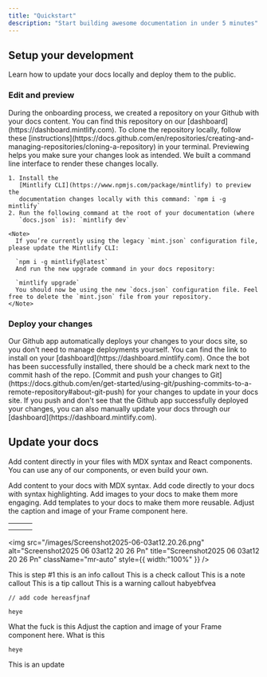 ```yaml
---
title: "Quickstart"
description: "Start building awesome documentation in under 5 minutes"
---
```


## Setup your development

Learn how to update your docs locally and deploy them to the public.

### Edit and preview

<AccordionGroup>
  <Accordion title="Clone your docs locally" icon="github">
    During the onboarding process, we created a repository on your Github with
    your docs content. You can find this repository on our
    [dashboard](https://dashboard.mintlify.com). To clone the repository
    locally, follow these
    [instructions](https://docs.github.com/en/repositories/creating-and-managing-repositories/cloning-a-repository)
    in your terminal.
  </Accordion>
  <Accordion title="Preview changes" icon="rectangle-terminal">
    Previewing helps you make sure your changes look as intended. We built a
    command line interface to render these changes locally.

    1. Install the
       [Mintlify CLI](https://www.npmjs.com/package/mintlify) to preview the
       documentation changes locally with this command: `npm i -g mintlify`
    2. Run the following command at the root of your documentation (where
       `docs.json` is): `mintlify dev`

    <Note>
      If you’re currently using the legacy `mint.json` configuration file, please update the Mintlify CLI:

      `npm i -g mintlify@latest`
      And run the new upgrade command in your docs repository:

      `mintlify upgrade`
      You should now be using the new `docs.json` configuration file. Feel free to delete the `mint.json` file from your repository.
    </Note>
  </Accordion>
  <Accordion title="New Accordion">
    
  </Accordion>
</AccordionGroup>

### Deploy your changes

<AccordionGroup>
  <Accordion title="Install our Github app" icon="message-bot">
    Our Github app automatically deploys your changes to your docs site, so you
    don't need to manage deployments yourself. You can find the link to install on
    your [dashboard](https://dashboard.mintlify.com). Once the bot has been
    successfully installed, there should be a check mark next to the commit hash
    of the repo.
  </Accordion>
  <Accordion title="Push your changes" icon="rocket">
    [Commit and push your changes to
    Git](https://docs.github.com/en/get-started/using-git/pushing-commits-to-a-remote-repository#about-git-push)
    for your changes to update in your docs site. If you push and don't see that
    the Github app successfully deployed your changes, you can also manually
    update your docs through our [dashboard](https://dashboard.mintlify.com).
  </Accordion>
</AccordionGroup>

## Update your docs

Add content directly in your files with MDX syntax and React components. You can use any of our components, or even build your own.

<CardGroup cols={2}>
  <Card title="Add Content With MDX" icon="file" href="/essentials/markdown">
    Add content to your docs with MDX syntax.
  </Card>
  <Card title="Add Code Blocks" icon="square-code" href="/essentials/code">
    Add code directly to your docs with syntax highlighting.
  </Card>
  <Card title="Add Images" icon="image" href="/essentials/images">
    Add images to your docs to make them more engaging.
  </Card>
  <Card title="Add Custom Components" icon="puzzle-piece" href="/essentials/reusable-snippets">
    Add templates to your docs to make them more reusable.
  </Card>
</CardGroup>

<Frame>
  Adjust the caption and image of your Frame component here.
</Frame>

| | | |
| --- | --- | --- |
| | | |
| | | |

<img
  src="/images/Screenshot2025-06-03at12.20.26.png"
  alt="Screenshot2025 06 03at12 20 26 Pn"
  title="Screenshot2025 06 03at12 20 26 Pn"
  className="mr-auto"
  style={{ width:"100%" }}
/>

<Steps>
  <Step title="First step" icon="1" iconType="solid" stepNumber={1} titleSize="h2">
    This is step #1
  </Step>
  <Step title="New Step">
    
  </Step>
  <Step title="New Step">
    
  </Step>
</Steps>

<Info>
  this is an info callout
</Info>

<Check>
  This is a check callout
</Check>

<Note>
  This is a note callout
</Note>

<Tip>
  This is a tip callout
</Tip>

<Warning>
  This is a warning callout
</Warning>

<AccordionGroup>
  <Accordion title="New Accordion" icon="sparkles">
    
  </Accordion>
  <Accordion title="New Accordion" icon="sparkles">
    
  </Accordion>
</AccordionGroup>

<CardGroup cols={2}>
  <Card title="New Card" icon="sparkles">
    habyebfvea
  </Card>
  <Card title="New Card" icon="sparkles">
    
  </Card>
</CardGroup>

<CodeGroup>

```filename
// add code hereasfjnaf
```


```File 2
heye
```

</CodeGroup>

<Frame caption="This is a caption">
  <Card title="New Card" icon="sparkles">
    
  </Card>
  <Accordion title="New Accordion" icon="sparkles">
    
  </Accordion>
  <Frame>
    What the fuck is this
  </Frame>
  Adjust the caption and image of your Frame component here.
</Frame>

<Card title="WTF" icon="sparkles" href="metria.so" cta="Try it">
  What is this
</Card>

```
heye
```

<Update label="06/03/2025" description="Update description">
  This is an update
</Update>